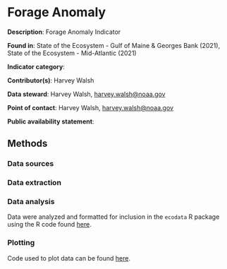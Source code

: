 # Forage Anomaly


**Description**: Forage Anomaly Indicator

**Found in**: State of the Ecosystem - Gulf of Maine & Georges Bank (2021), State of the Ecosystem - Mid-Atlantic (2021)

**Indicator category**: 

**Contributor(s)**: Harvey Walsh
  
**Data steward**: Harvey Walsh, <harvey.walsh@noaa.gov>

**Point of contact**: Harvey Walsh, <harvey.walsh@noaa.gov>

**Public availability statement**: 
  

## Methods


### Data sources


### Data extraction 

### Data analysis


Data were analyzed and formatted for inclusion in the `ecodata` R package using the R code found [here](https://raw.githubusercontent.com/NOAA-EDAB/ecodata/master/data-raw/get_forage_anomaly.R).


### Plotting
Code used to plot data can be found [here](https://raw.githubusercontent.com/NOAA-EDAB/ecodata/master/chunk-scripts/macrofauna_MAB.Rmd-forage-anomaly.R).

```r

```

